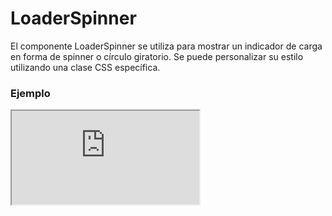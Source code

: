 
# LoaderSpinner

El componente LoaderSpinner se utiliza para mostrar un indicador de carga en forma de spinner o círculo giratorio. Se puede personalizar su estilo utilizando una clase CSS específica.

### Ejemplo

<Iframe
  minHeightIframe="30dvh"
  src="https://fenextjs-component-storybook.vercel.app/iframe.html?args=&id=loader-spinner--index&viewMode=story"
/>

### Importacion

Para importar el componente LoaderSpinner, se puede hacer desde fenextjs

```tsx copy
import { LoaderSpinner } from "fenextjs";
```

### Parametros

| Parametro              | Tipo   | Requerido | Default | Descripcion                                        |
| ---------------------- | ------ | --------- | ------- | -------------------------------------------------- |
| classNameLoaderSpinner | string | no        | ''      | Clase CSS para personalizar el estilo del spinner. |

### Storybook

Para ver el storybook del componente lo puede hacer con este [link](https://fenextjs-component-storybook.vercel.app/?path=/story/loader-spinner--index)

### Usos

- LoaderSpinner básico

```tsx copy
<LoaderSpinner />
```

- LoaderSpinner con clase personalizada

```tsx copy
<LoaderSpinner classNameLoaderSpinner="custom-loader-spinner" />
```
